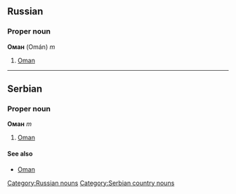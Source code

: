 ==Russian==
[[Category:Russian nouns]]
===Proper noun===
'''Оман''' (Omán) ''m''
#[[Oman]]


----
==Serbian==
===Proper noun===
'''Оман''' ''m''
#[[Oman]]
====See also====
*[[Oman]]
[[Category:Serbian country nouns]]